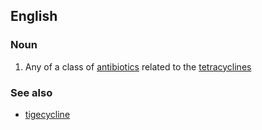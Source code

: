 ==English==

===Noun===
{{wikipedia}}
{{en-noun}}

#{{medicine}} Any of a class of [[antibiotic]]s related to the [[tetracycline]]s

===See also===
*[[tigecycline]]